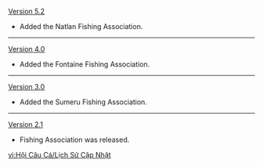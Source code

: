 {{Change History/Header}}
[[Version 5.2]]
* Added the Natlan Fishing Association.
----
[[Version 4.0]]
* Added the Fontaine Fishing Association.
----
[[Version 3.0]]
* Added the Sumeru Fishing Association.
----
[[Version 2.1]]
* Fishing Association was released.
<noinclude>
[[vi:Hội Câu Cá/Lịch Sử Cập Nhật]]
</noinclude>